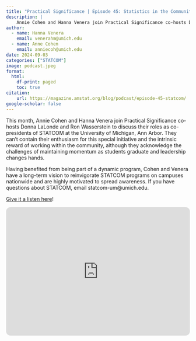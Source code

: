 ```yaml
---
title: "Practical Significance | Episode 45: Statistics in the Community (STATCOM)—Service in Action"
description: |
    Annie Cohen and Hanna Venera join Practical Significance co-hosts Donna LaLonde and Ron Wasserstein to discuss their roles as co-presidents of STATCOM at the University of Michigan, Ann Arbor.
author:
  - name: Hanna Venera
    email: venerahm@umich.edu
  - name: Anne Cohen
    email: anniecoh@umich.edu 
date: 2024-09-03
categories: ["STATCOM"]
image: podcast.jpeg
format:
  html:
    df-print: paged
    toc: true
citation:
    url: https://magazine.amstat.org/blog/podcast/episode-45-statcom/
google-scholar: false
---
```


This month, Annie Cohen and Hanna Venera join Practical Significance co-hosts Donna LaLonde and Ron Wasserstein to discuss their roles as co-presidents of STATCOM at the University of Michigan, Ann Arbor. They can’t contain their enthusiasm for this special initiative and the intrinsic reward of working within the community, although they acknowledge the challenges of maintaining momentum as students graduate and leadership changes hands.
 
Having benefited from being part of a dynamic program, Cohen and Venera have a long-term vision to reinvigorate STATCOM programs on campuses nationwide and are highly motivated to spread awareness. If you have questions about STATCOM, email statcom-um@umich.edu.

[Give it a listen here](https://magazine.amstat.org/blog/podcast/episode-45-statcom/)!

<iframe style="border-radius:12px" src="https://open.spotify.com/embed/episode/1S8Jc9qcFz9unLLDdfTwHi" width="100%" height="352" frameborder="0" allow="autoplay; clipboard-write; encrypted-media; fullscreen; picture-in-picture" loading="lazy" allowfullscreen></iframe>
